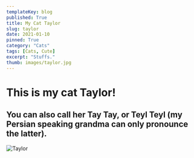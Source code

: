 ```yaml
---
templateKey: blog
published: True
title: My Cat Taylor
slug: taylor
date: 2021-01-10
pinned: True
category: "Cats"
tags: [Cats, Cute]
excerpt: "Stuffs."
thumb: images/taylor.jpg
---
```


# This is my cat Taylor!

## You can also call her Tay Tay, or Teyl Teyl (my Persian speaking grandma can only pronounce the latter).

![Taylor](./images/taylor.jpg)
